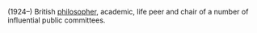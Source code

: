 <noinclude>{{Subpages}}</noinclude>
(1924–) British [[philosophy|philosopher]], academic, life peer and chair of a number of influential public committees.